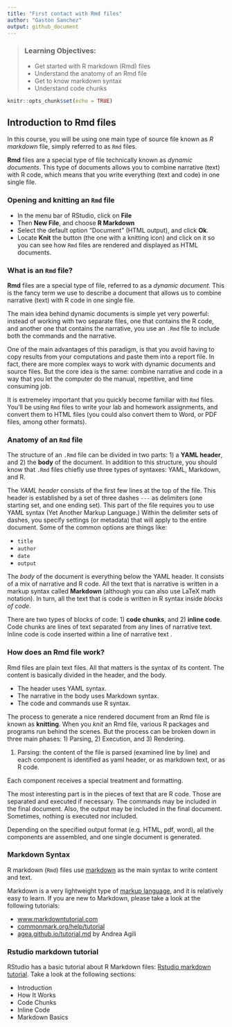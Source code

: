 ```yaml
---
title: "First contact with Rmd files"
author: "Gaston Sanchez"
output: github_document
---
```


> ### Learning Objectives:
>
> - Get started with R markdown (Rmd) files
> - Understand the anatomy of an Rmd file
> - Get to know markdown syntax
> - Understand code chunks

```r
knitr::opts_chunk$set(echo = TRUE)
```

## Introduction to Rmd files

In this course, you will be using one main type of source file known as 
_R markdown_ file, simply referred to as `Rmd` files. 

__Rmd__ files are a special type of file technically known as _dynamic documents_. 
This type of documents allows you to combine narrative (text) with R code, which means that you write everything (text and code) in one single file.


### Opening and knitting an `Rmd` file

- In the menu bar of RStudio, click on __File__
- Then __New File__, and choose __R Markdown__
- Select the default option "Document" (HTML output), and click __Ok__.
- Locate __Knit__ the button (the one with a knitting icon) and click on it
so you can see how `Rmd` files are rendered and displayed as HTML documents.


### What is an `Rmd` file?

__Rmd__ files are a special type of file, referred to as a _dynamic document_.
This is the fancy term we use to describe a document that allows us to combine 
narrative (text) with R code in one single file.

The main idea behind dynamic documents is simple yet very powerful: instead of 
working with two separate files, one that contains the R code, and 
another one that contains the narrative, you use an `.Rmd` file to include 
both the commands and the narrative.

One of the main advantages of this paradigm, 
is that you avoid having to copy results from your computations and paste them 
into a report file. In fact, there are more complex ways to work with dynamic 
documents and source files. But the core idea is the same: combine narrative 
and code in a way that you let the computer do the manual, repetitive, 
and time consuming job.

It is extremeley important that you quickly become familiar with `Rmd` files. 
You'll be using `Rmd` files to write your lab and homework assignments, and 
convert them to HTML files (you could also convert them to Word, or PDF files, among other formats).


### Anatomy of an `Rmd` file

The structure of an `.Rmd` file can be divided in two parts: 1) a __YAML header__, 
and 2) the __body__ of the document. In addition to this structure, you should 
know that `.Rmd` files chiefly use three types of syntaxes: YAML, Markdown, and R.

The _YAML header_ consists of the first few lines at the top of the file. 
This header is established by a set of three dashes `---` as delimiters 
(one starting set, and one ending set). This part of the file requires you 
to use YAML syntax (Yet Another Markup Language.)
Within the delimiter sets of dashes, you specify settings (or metadata) that 
will apply to the entire document. Some of the common 
options are things like:

- `title`
- `author`
- `date`
- `output`

The _body_ of the document is everything below the YAML header. It consists 
of a mix of narrative and R code. All the text that is narrative is written 
in a markup syntax called __Markdown__ (although you can also use LaTeX math 
notation). In turn, all the text that is code 
is written in R syntax inside _blocks of code_. 

There are two types of blocks of code: 1) __code chunks__, and 
2) __inline code__. Code chunks are lines of text separated from any lines of 
narrative text. Inline code is code inserted within a line of narrative text .


### How does an Rmd file work?

Rmd files are plain text files. All that matters is the syntax of its content. 
The content is basically divided in the header, and the body.

- The header uses YAML syntax.
- The narrative in the body uses Markdown syntax.
- The code and commands use R syntax.

The process to generate a nice rendered document from an Rmd file is 
known as __knitting__. When you _knit_ an Rmd file, various R packages 
and programs run behind the scenes. But the process can be broken down
in three main phases: 1) Parsing, 2) Execution, and 3) Rendering.

1) Parsing: the content of the file is parsed (examined line by line) 
and each component is identified as yaml header, or as markdown text, or as R code.

Each component receives a special treatment and formatting.

The most interesting part is in the pieces of text that are R code.
Those are separated and executed if necessary. The commands may be included 
in the final document. Also, the output may be included in the final document.
Sometimes, nothing is executed nor included.

Depending on the specified output format (e.g. HTML, pdf, word), all the
components are assembled, and one single document is generated.



### Markdown Syntax

R markdown (`Rmd`) files use [markdown](https://daringfireball.net/projects/markdown/)
as the main syntax to write content and text.

Markdown is a very lightweight type of [markup language](https://en.wikipedia.org/wiki/Markup_language), and it is relatively easy to learn. If you are new to Markdown, please take a look at the following tutorials:

- [www.markdowntutorial.com](http://www.markdowntutorial.com)
- [commonmark.org/help/tutorial](http://commonmark.org/help/tutorial/)
- [agea.github.io/tutorial.md](http://agea.github.io/tutorial.md/) by Andrea Agili


### Rstudio markdown tutorial

RStudio has a basic tutorial about R Markdown files:
[Rstudio markdown tutorial](https://rmarkdown.rstudio.com/lesson-1.html). Take a look at the following sections:

- Introduction
- How It Works
- Code Chunks
- Inline Code
- Markdown Basics

